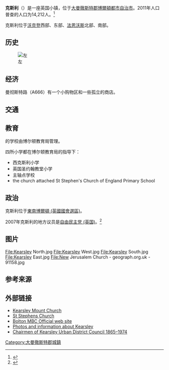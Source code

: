 {{Infobox UK place|country=England|official_name=Kearsley|latitude=53.53|longitude=-2.37|population=14,212|population_ref=(2011.Ward)|metropolitan_borough=[[博爾頓都市自治市|博爾頓都市自治市]]|metropolitan_county=[[大曼徹斯特郡|大曼徹斯特郡]]|region=North West England|constituency_westminster=[[東南博爾頓_(英國國會選區)|東南博爾頓 (英國國會選區)]]|post_town=BOLTON|postcode_district=BL4|postcode_area=BL|dial_code=01204|os_grid_reference=SD755055|static_image=[[File:Kearsley_North.jpg|240px]]|static_image_caption=Kearsley looking north from St Stephen's Church tower|london_distance=}}

'''克斯利'''（{{lang-en|Kearsley}}）是一座英国小镇，位于[[大曼徹斯特郡|大曼徹斯特郡]][[博爾頓都市自治市|博爾頓都市自治市]]。2011年人口普查的人口为14,212人。<ref>{{cite web|url=http://www.neighbourhood.statistics.gov.uk/dissemination/LeadKeyFigures.do?a=7&b=13689170&c=Kearsley&d=14&e=62&g=6341373&i=1001x1003x1032x1004&m=0&r=1&s=1451836727744&enc=1|title=Bolton Ward population 2011|accessdate=3 January 2016|archive-url=https://web.archive.org/web/20161011185625/http://www.neighbourhood.statistics.gov.uk/dissemination/LeadKeyFigures.do?a=7&b=13689170&c=Kearsley&d=14&e=62&g=6341373&i=1001x1003x1032x1004&m=0&r=1&s=1451836727744&enc=1|archive-date=2016-10-11|dead-url=yes}}</ref>

克斯利位于[[沃克登|沃克登]]西部、{{tsl|en|Whitefield, Greater Manchester|懷特菲爾德 (大曼徹斯特)|懷特菲爾德}}东部、[[法恩沃斯|法恩沃斯]]北部、{{tsl|en|Clifton, Greater Manchester|克利夫頓 (大曼徹斯特)|克利夫頓}}南部。

== 历史 ==
[[File:Kearsley_Mill_-_Stoneclough.jpg|左]]

== 经济 ==
曼彻斯特路（A666）有一个小购物区和一些孤立的商店。

== 交通 ==

== 教育 ==

的学校由博尔顿教育局管理。

四所小学都在博尔顿教育局的指导下：
* 西克斯利小学
* 英国圣约翰教堂小学
* 主轴点学校
* the church attached St Stephen's Church of England Primary School

== 政治 ==

克斯利位于[[東南博爾頓_(英國國會選區)|東南博爾頓 (英國國會選區)]]。

2007年克斯利的地方议员是[[自由民主党_(英国)|自由民主党 (英国)]]。<ref>{{Cite web |url=http://www.democracy.bolton.gov.uk/cmiswebpublic/Members.aspx |title=Bolton MBC website |accessdate=2017-02-17 |archive-date=2007-02-10 |archive-url=https://web.archive.org/web/20070210155819/http://www.democracy.bolton.gov.uk/cmiswebpublic/Members.aspx |dead-url=no }}</ref>

== 图片 ==

<gallery>
File:Kearsley North.jpg
File:Kearsley West.jpg
File:Kearsley South.jpg
File:Kearsley East.jpg
File:New Jerusalem Church - geograph.org.uk - 91158.jpg
</gallery>

== 参考来源 ==

{{reflist}}

== 外部链接 ==
{{Commons category|Kearsley}}
* [https://web.archive.org/web/20070210205554/http://kearsleymount.co.uk/ Kearsley Mount Church]
* [https://web.archive.org/web/20070308004253/http://www.ststephenchurch.co.uk/ St Stephens Church]
* [https://web.archive.org/web/20090607022913/http://www.bolton.gov.uk/portal/page?_pageid=147,1&_dad=portal92&_schema=PORTAL92 Bolton MBC Official web site]
* [http://www.bolton.org.uk/kearsley.html Photos and information about Kearsley]{{Wayback|url=http://www.bolton.org.uk/kearsley.html |date=20070312152558 }}
* [http://www.boltonsmayors.org.uk/0-kearsley.html Chairmen of Kearsley Urban District Council 1865–1974] {{Wayback|url=http://www.boltonsmayors.org.uk/0-kearsley.html |date=20181122132504 }}

{{Greater Manchester}}

[[Category:大曼徹斯特郡城鎮|Category:大曼徹斯特郡城鎮]]
{{tsl|en|Category:Geography of Bolton Borough||Category:Geography of Bolton Borough}}